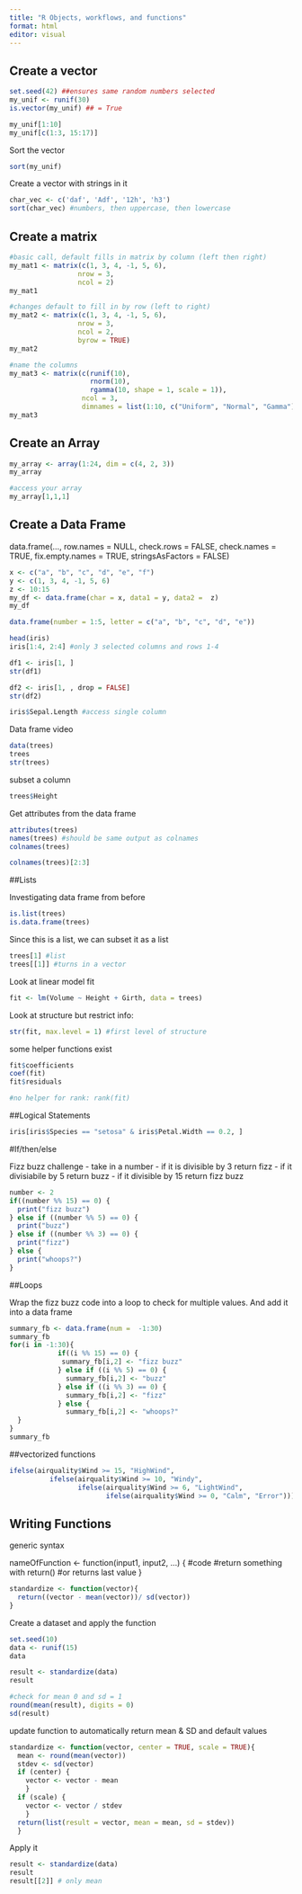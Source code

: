 ```yaml
---
title: "R Objects, workflows, and functions"
format: html
editor: visual
---
```


## Create a vector

```r
set.seed(42) ##ensures same random numbers selected
my_unif <- runif(30)
is.vector(my_unif) ## = True
```

```r
my_unif[1:10]
my_unif[c(1:3, 15:17)]
```

Sort the vector

```r
sort(my_unif)
```

Create a vector with strings in it

```r
char_vec <- c('daf', 'Adf', '12h', 'h3')
sort(char_vec) #numbers, then uppercase, then lowercase
```

## Create a matrix

```r
#basic call, default fills in matrix by column (left then right)
my_mat1 <- matrix(c(1, 3, 4, -1, 5, 6), 
                 nrow = 3, 
                 ncol = 2)
my_mat1

#changes default to fill in by row (left to right)
my_mat2 <- matrix(c(1, 3, 4, -1, 5, 6), 
                 nrow = 3, 
                 ncol = 2,
                 byrow = TRUE)
my_mat2

#name the columns
my_mat3 <- matrix(c(runif(10), 
                    rnorm(10),
                    rgamma(10, shape = 1, scale = 1)),
                  ncol = 3,
                  dimnames = list(1:10, c("Uniform", "Normal", "Gamma")))
my_mat3
```

## Create an Array

```r
my_array <- array(1:24, dim = c(4, 2, 3))
my_array

#access your array
my_array[1,1,1]
```

## Create a Data Frame

data.frame(..., row.names = NULL, check.rows = FALSE, check.names = TRUE, fix.empty.names = TRUE, stringsAsFactors = FALSE)
           
```r
x <- c("a", "b", "c", "d", "e", "f")
y <- c(1, 3, 4, -1, 5, 6)
z <- 10:15
my_df <- data.frame(char = x, data1 = y, data2 =  z)
my_df

data.frame(number = 1:5, letter = c("a", "b", "c", "d", "e"))

head(iris)
iris[1:4, 2:4] #only 3 selected columns and rows 1-4

df1 <- iris[1, ]
str(df1)

df2 <- iris[1, , drop = FALSE]
str(df2)

iris$Sepal.Length #access single column

```

Data frame video

```r
data(trees)
trees
str(trees)
```

subset a column
```r
trees$Height
```

Get attributes from the data frame

```r
attributes(trees)
names(trees) #should be same output as colnames
colnames(trees)

colnames(trees)[2:3]
```


##Lists

Investigating data frame from before
```r
is.list(trees)
is.data.frame(trees)
```

Since this is a list, we can subset it as a list

```r
trees[1] #list
trees[[1]] #turns in a vector
```

Look at linear model fit

```r
fit <- lm(Volume ~ Height + Girth, data = trees)
```

Look at structure but restrict info:

```r
str(fit, max.level = 1) #first level of structure
```
some helper functions exist

```r
fit$coefficients
coef(fit)
fit$residuals

#no helper for rank: rank(fit)
```

##Logical Statements

```r
iris[iris$Species == "setosa" & iris$Petal.Width == 0.2, ]
```



#If/then/else

Fizz buzz challenge
- take in a number
- if it is divisible by 3 return fizz
- if it divisiabile by 5 return buzz
- if it divisible by 15 return fizz buzz
```r
number <- 2
if((number %% 15) == 0) {
  print("fizz buzz")
} else if ((number %% 5) == 0) {
  print("buzz")
} else if ((number %% 3) == 0) {
  print("fizz")
} else {
  print("whoops?")
}
```

##Loops

Wrap the fizz buzz code into a loop to check for multiple values. And add it into a data frame

```r
summary_fb <- data.frame(num =  -1:30)
summary_fb
for(i in -1:30){
            if((i %% 15) == 0) {
             summary_fb[i,2] <- "fizz buzz"
            } else if ((i %% 5) == 0) {
              summary_fb[i,2] <- "buzz"
            } else if ((i %% 3) == 0) {
              summary_fb[i,2] <- "fizz"
            } else {
              summary_fb[i,2] <- "whoops?"
  }
}
summary_fb
```

##vectorized functions

```r
ifelse(airquality$Wind >= 15, "HighWind",
          ifelse(airquality$Wind >= 10, "Windy",
                 ifelse(airquality$Wind >= 6, "LightWind", 
                        ifelse(airquality$Wind >= 0, "Calm", "Error"))))
```

## Writing Functions

generic syntax

nameOfFunction <- function(input1, input2, ...) {
  #code
  #return something with return()
  #or returns last value
}

```r
standardize <- function(vector){
  return((vector - mean(vector))/ sd(vector))
}
```

Create a dataset and apply the function
```r
set.seed(10)
data <- runif(15)
data

result <- standardize(data)
result

#check for mean 0 and sd = 1
round(mean(result), digits = 0)
sd(result)
```

update function to automatically return mean & SD and default values

```r
standardize <- function(vector, center = TRUE, scale = TRUE){
  mean <- round(mean(vector))
  stdev <- sd(vector)
  if (center) {
    vector <- vector - mean
    }
  if (scale) {
    vector <- vector / stdev
    }
  return(list(result = vector, mean = mean, sd = stdev))
  }
```

Apply it
```r
result <- standardize(data)
result
result[[2]] # only mean
```


